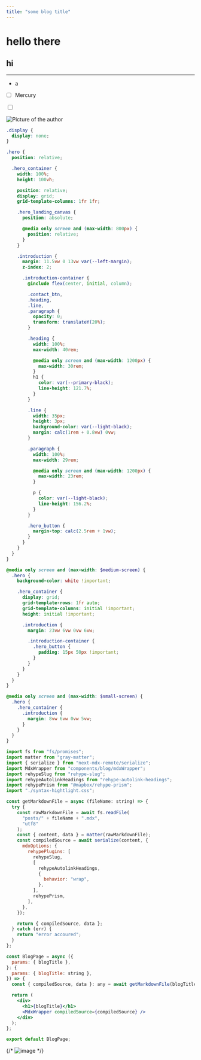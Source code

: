 ```yaml
---
title: "some blog title"
---
```




# hello there

## hi

---

- a
- [ ] Mercury

<input type="checkbox" name="" id="" />


<Image
  src="/pictures/contact_phone.png"
  alt="Picture of the author"
  width={1000}
  height={500}
/>

```scss showLineNumbers
.display {
  display: none;
}

.hero {
  position: relative;

  .hero_container {
    width: 100%;
    height: 100vh;

    position: relative;
    display: grid;
    grid-template-columns: 1fr 1fr;

    .hero_landing_canvas {
      position: absolute;

      @media only screen and (max-width: 800px) {
        position: relative;
      }
    }

    .introduction {
      margin: 11.5vw 0 13vw var(--left-margin);
      z-index: 2;

      .introduction-container {
        @include flex(center, initial, column);

        .contact_btn,
        .heading,
        .line,
        .paragraph {
          opacity: 0;
          transform: translateY(20%);
        }

        .heading {
          width: 100%;
          max-width: 40rem;

          @media only screen and (max-width: 1200px) {
            max-width: 30rem;
          }
          h1 {
            color: var(--primary-black);
            line-height: 121.7%;
          }
        }

        .line {
          width: 35px;
          height: 3px;
          background-color: var(--light-black);
          margin: calc(1rem + 0.8vw) 0vw;
        }

        .paragraph {
          width: 100%;
          max-width: 29rem;

          @media only screen and (max-width: 1200px) {
            max-width: 23rem;
          }

          p {
            color: var(--light-black);
            line-height: 156.2%;
          }
        }

        .hero_button {
          margin-top: calc(2.5rem + 1vw);
        }
      }
    }
  }
}

@media only screen and (max-width: $medium-screen) {
  .hero {
    background-color: white !important;

    .hero_container {
      display: grid;
      grid-template-rows: 1fr auto;
      grid-template-columns: initial !important;
      height: initial !important;

      .introduction {
        margin: 23vw 6vw 0vw 6vw;

        .introduction-container {
          .hero_button {
            padding: 15px 50px !important;
          }
        }
      }
    }
  }
}

@media only screen and (max-width: $small-screen) {
  .hero {
    .hero_container {
      .introduction {
        margin: 8vw 6vw 0vw 5vw;
      }
    }
  }
}
```

```jsx
import fs from "fs/promises";
import matter from "gray-matter";
import { serialize } from "next-mdx-remote/serialize";
import MdxWrapper from "components/blog/mdxWrapper";
import rehypeSlug from "rehype-slug";
import rehypeAutolinkHeadings from "rehype-autolink-headings";
import rehypePrism from "@mapbox/rehype-prism";
import "./syntax-hightlight.css";

const getMarkdownFile = async (fileName: string) => {
  try {
    const rawMarkdownFile = await fs.readFile(
      "posts/" + fileName + ".mdx",
      "utf8"
    );
    const { content, data } = matter(rawMarkdownFile);
    const compiledSource = await serialize(content, {
      mdxOptions: {
        rehypePlugins: [
          rehypeSlug,
          [
            rehypeAutolinkHeadings,
            {
              behavior: "wrap",
            },
          ],
          rehypePrism,
        ],
      },
    });

    return { compiledSource, data };
  } catch (err) {
    return "error accoured";
  }
};

const BlogPage = async ({
  params: { blogTitle },
}: {
  params: { blogTitle: string },
}) => {
  const { compiledSource, data }: any = await getMarkdownFile(blogTitle);

  return (
    <div>
      <h1>{blogTitle}</h1>
      <MdxWrapper compiledSource={compiledSource} />
    </div>
  );
};

export default BlogPage;
```

{/* ![image](/pictures/contact_phone.png) */}
